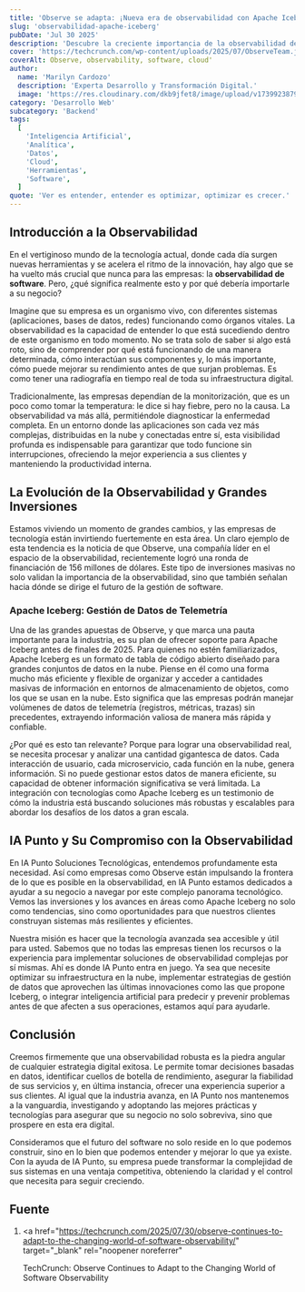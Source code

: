 ```yaml
---
title: 'Observe se adapta: ¡Nueva era de observabilidad con Apache Iceberg!'
slug: 'observabilidad-apache-iceberg'
pubDate: 'Jul 30 2025'
description: 'Descubre la creciente importancia de la observabilidad de software, cómo empresas como Observe lideran con la integración de Apache Iceberg, y cómo IA Punto te ayuda a implementar soluciones avanzadas para gestionar tus datos y optimizar tus sistemas.'
cover: 'https://techcrunch.com/wp-content/uploads/2025/07/ObserveTeam.jpg?resize=1536,730'
coverAlt: Observe, observability, software, cloud'
author:
  name: 'Marilyn Cardozo'
  description: 'Experta Desarrollo y Transformación Digital.'
  image: 'https://res.cloudinary.com/dkb9jfet8/image/upload/v1739923879/marilyn_s2mi4a.png'
category: 'Desarrollo Web'
subcategory: 'Backend'
tags:
  [
    'Inteligencia Artificial',
    'Analítica',
    'Datos',
    'Cloud',
    'Herramientas',
    'Software',
  ]
quote: 'Ver es entender, entender es optimizar, optimizar es crecer.'
---
```


<h2 id="introduccion-a-la-observabilidad">Introducción a la Observabilidad</h2>

En el vertiginoso mundo de la tecnología actual, donde cada día surgen nuevas herramientas y se acelera el ritmo de la innovación, hay algo que se ha vuelto más crucial que nunca para las empresas: la <strong>observabilidad de software</strong>. Pero, ¿qué significa realmente esto y por qué debería importarle a su negocio?

Imagine que su empresa es un organismo vivo, con diferentes sistemas (aplicaciones, bases de datos, redes) funcionando como órganos vitales. La observabilidad es la capacidad de entender lo que está sucediendo dentro de este organismo en todo momento. No se trata solo de saber si algo está roto, sino de comprender por qué está funcionando de una manera determinada, cómo interactúan sus componentes y, lo más importante, cómo puede mejorar su rendimiento antes de que surjan problemas. Es como tener una radiografía en tiempo real de toda su infraestructura digital.

Tradicionalmente, las empresas dependían de la monitorización, que es un poco como tomar la temperatura: le dice si hay fiebre, pero no la causa. La observabilidad va más allá, permitiéndole diagnosticar la enfermedad completa. En un entorno donde las aplicaciones son cada vez más complejas, distribuidas en la nube y conectadas entre sí, esta visibilidad profunda es indispensable para garantizar que todo funcione sin interrupciones, ofreciendo la mejor experiencia a sus clientes y manteniendo la productividad interna.

<h2 id="la-evolucion-de-la-observabilidad-e-inversiones">
  La Evolución de la Observabilidad y Grandes Inversiones
</h2>

Estamos viviendo un momento de grandes cambios, y las empresas de tecnología están invirtiendo fuertemente en esta área. Un claro ejemplo de esta tendencia es la noticia de que Observe, una compañía líder en el espacio de la observabilidad, recientemente logró una ronda de financiación de 156 millones de dólares. Este tipo de inversiones masivas no solo validan la importancia de la observabilidad, sino que también señalan hacia dónde se dirige el futuro de la gestión de software.

<h3 id="apache-iceberg-gestion-de-datos-de-telemetria">
  Apache Iceberg: Gestión de Datos de Telemetría
</h3>

Una de las grandes apuestas de Observe, y que marca una pauta importante para la industria, es su plan de ofrecer soporte para Apache Iceberg antes de finales de 2025. Para quienes no estén familiarizados, Apache Iceberg es un formato de tabla de código abierto diseñado para grandes conjuntos de datos en la nube. Piense en él como una forma mucho más eficiente y flexible de organizar y acceder a cantidades masivas de información en entornos de almacenamiento de objetos, como los que se usan en la nube. Esto significa que las empresas podrán manejar volúmenes de datos de telemetría (registros, métricas, trazas) sin precedentes, extrayendo información valiosa de manera más rápida y confiable.

¿Por qué es esto tan relevante? Porque para lograr una observabilidad real, se necesita procesar y analizar una cantidad gigantesca de datos. Cada interacción de usuario, cada microservicio, cada función en la nube, genera información. Si no puede gestionar estos datos de manera eficiente, su capacidad de obtener información significativa se verá limitada. La integración con tecnologías como Apache Iceberg es un testimonio de cómo la industria está buscando soluciones más robustas y escalables para abordar los desafíos de los datos a gran escala.

<h2 id="ia-punto-y-su-compromiso-con-la-observabilidad">
  IA Punto y Su Compromiso con la Observabilidad
</h2>

En IA Punto Soluciones Tecnológicas, entendemos profundamente esta necesidad. Así como empresas como Observe están impulsando la frontera de lo que es posible en la observabilidad, en IA Punto estamos dedicados a ayudar a su negocio a navegar por este complejo panorama tecnológico. Vemos las inversiones y los avances en áreas como Apache Iceberg no solo como tendencias, sino como oportunidades para que nuestros clientes construyan sistemas más resilientes y eficientes.

Nuestra misión es hacer que la tecnología avanzada sea accesible y útil para usted. Sabemos que no todas las empresas tienen los recursos o la experiencia para implementar soluciones de observabilidad complejas por sí mismas. Ahí es donde IA Punto entra en juego. Ya sea que necesite optimizar su infraestructura en la nube, implementar estrategias de gestión de datos que aprovechen las últimas innovaciones como las que propone Iceberg, o integrar inteligencia artificial para predecir y prevenir problemas antes de que afecten a sus operaciones, estamos aquí para ayudarle.

<h2 id="conclusion">Conclusión</h2>

Creemos firmemente que una observabilidad robusta es la piedra angular de cualquier estrategia digital exitosa. Le permite tomar decisiones basadas en datos, identificar cuellos de botella de rendimiento, asegurar la fiabilidad de sus servicios y, en última instancia, ofrecer una experiencia superior a sus clientes. Al igual que la industria avanza, en IA Punto nos mantenemos a la vanguardia, investigando y adoptando las mejores prácticas y tecnologías para asegurar que su negocio no solo sobreviva, sino que prospere en esta era digital.

Consideramos que el futuro del software no solo reside en lo que podemos construir, sino en lo bien que podemos entender y mejorar lo que ya existe. Con la ayuda de IA Punto, su empresa puede transformar la complejidad de sus sistemas en una ventaja competitiva, obteniendo la claridad y el control que necesita para seguir creciendo.

<h2 id="fuente">Fuente</h2>

1. <a
     href="https://techcrunch.com/2025/07/30/observe-continues-to-adapt-to-the-changing-world-of-software-observability/"
     target="_blank"
     rel="noopener noreferrer"
   >
     TechCrunch: Observe Continues to Adapt to the Changing World of Software
     Observability
   </a>

